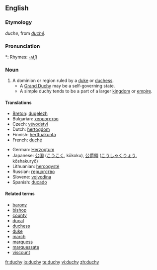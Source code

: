 ==English==

===Etymology===
{{ME.}} ''duche'', from {{AF.}} ''[[duché]]''.

===Pronunciation===
*: Rhymes: [[Rhymes:English:-ʌtʃi|-ʌtʃi]]

===Noun===
{{wikipedia}}
{{en-noun|duchies}}

# A dominion or region ruled by a [[duke]] or [[duchess]].
#* A [[Grand Duchy]] may be a self-governing state.
#* A simple duchy tends to be a part of a larger [[kingdom]] or [[empire]].

====Translations====
{{top}}
* [[Breton]]: [[dugelezh]] {{f}}
* Bulgarian: [[херцогство]] {{n}}
* Czech: [[vévodství]] {{n}}
* Dutch: [[hertogdom]] {{n}}
* Finnish: [[herttuakunta]]
* French: [[duché]] {{m}}
{{mid}}
* German: [[Herzogtum]] {{n}}
* Japanese: [[公国]] ([[こうこく]], kōkoku), [[公爵領]] ([[こうしゃくりょう]], kōshakuryō)
* Lithuanian: [[hercogystė]] {{f}}
* Russian: [[герцогство]]
* Slovene: [[vojvodina]] {{f}}
* Spanish: [[ducado]] {{m}}
{{bottom}}

====Related terms====
* [[barony]]
* [[bishop]]
* [[county]]
* [[ducal]]
* [[duchess]]
* [[duke]]
* [[march]]
* [[marquess]]
* [[marquessate]]
* [[viscount]]

[[fr:duchy]]
[[io:duchy]]
[[te:duchy]]
[[vi:duchy]]
[[zh:duchy]]
